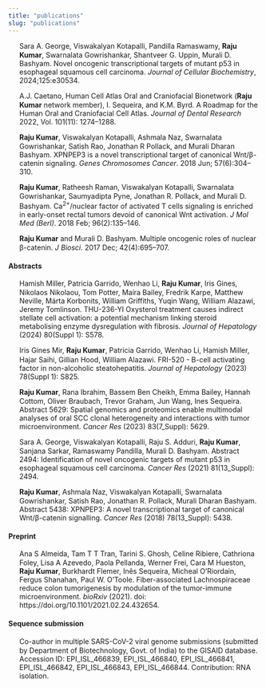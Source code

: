 ```yaml
---
title: "publications"
slug: "publications"
---
```

::: {.justify-text}
<p style="text-indent: -22px; margin-left: 22px;"><img src="images/book.png" style="width:16px; height:16px; margin-right:6px; vertical-align:middle;" />Sara A. George, Viswakalyan Kotapalli, Pandilla Ramaswamy, <strong>Raju Kumar</strong>, Swarnalata Gowrishankar, Shantveer G. Uppin, Murali D. Bashyam. Novel oncogenic transcriptional targets of mutant p53 in esophageal squamous cell carcinoma. <em>Journal of Cellular Biochemistry</em>, 2024;125:e30534.
</p>

<p style="text-indent: -22px; margin-left: 22px;"><img src="images/book.png" style="width:16px; height:16px; margin-right:6px; vertical-align:middle;" />A.J. Caetano, Human Cell Atlas Oral and Craniofacial Bionetwork (<strong>Raju Kumar</strong> network member), I. Sequeira, and K.M. Byrd. A Roadmap for the Human Oral and Craniofacial Cell Atlas. <em>Journal of Dental Research</em> 2022, Vol. 101(11): 1274–1288.
</p>

<p style="text-indent: -22px; margin-left: 22px;"><img src="images/book.png" style="width:16px; height:16px; margin-right:6px; vertical-align:middle;" /><strong>Raju Kumar</strong>, Viswakalyan Kotapalli, Ashmala Naz, Swarnalata Gowrishankar, Satish Rao, Jonathan R Pollack, and Murali Dharan Bashyam. XPNPEP3 is a novel transcriptional target of canonical Wnt/β-catenin signaling. <em>Genes Chromosomes Cancer</em>. 2018 Jun; 57(6):304–310.
</p>

<p style="text-indent: -22px; margin-left: 22px;"><img src="images/book.png" style="width:16px; height:16px; margin-right:6px; vertical-align:middle;" /><strong>Raju Kumar</strong>, Ratheesh Raman, Viswakalyan Kotapalli, Swarnalata Gowrishankar, Saumyadipta Pyne, Jonathan R. Pollack, and Murali D. Bashyam. Ca<sup>2+</sup>/nuclear factor of activated T cells signaling is enriched in early-onset rectal tumors devoid of canonical Wnt activation. <em>J Mol Med (Berl)</em>. 2018 Feb; 96(2):135–146.
</p>

<p style="text-indent: -22px; margin-left: 22px;"><img src="images/book.png" style="width:16px; height:16px; margin-right:6px; vertical-align:middle;" /><strong>Raju Kumar</strong> and Murali D. Bashyam. Multiple oncogenic roles of nuclear β-catenin. <em>J Biosci</em>. 2017 Dec; 42(4):695–707.
</p>

<h4><strong>Abstracts</strong></h4>

<p style="text-indent: -22px; margin-left: 22px;"><img src="images/book.png" style="width:16px; height:16px; margin-right:6px; vertical-align:middle;" />Hamish Miller, Patricia Garrido, Wenhao Li, <strong>Raju Kumar</strong>, Iris Gines, Nikolaos Nikolaou, Tom Potter, Maíra Bailey, Fredrik Karpe, Matthew Neville, Márta Korbonits, William Griffiths, Yuqin Wang, William Alazawi, Jeremy Tomlinson. THU-236-YI Oxysterol treatment causes indirect stellate cell activation: a potential mechanism linking steroid metabolising enzyme dysregulation with fibrosis. <em>Journal of Hepatology</em> (2024) 80(Suppl 1): S578.
</p>

<p style="text-indent: -22px; margin-left: 22px;"><img src="images/book.png" style="width:16px; height:16px; margin-right:6px; vertical-align:middle;" />Iris Gines Mir, <strong>Raju Kumar</strong>, Patricia Garrido, Wenhao Li, Hamish Miller, Hajar Saihi, Gillian Hood, William Alazawi. FRI-520 - B-cell activating factor in non-alcoholic steatohepatitis. <em>Journal of Hepatology</em> (2023) 78(Suppl 1): S825.
</p>

<p style="text-indent: -22px; margin-left: 22px;"><img src="images/book.png" style="width:16px; height:16px; margin-right:6px; vertical-align:middle;" /><strong>Raju Kumar</strong>, Rana Ibrahim, Bassem Ben Cheikh, Emma Bailey, Hannah Cottom, Oliver Braubach, Trevor Graham, Jun Wang, Ines Sequeira. Abstract 5629: Spatial genomics and proteomics enable multimodal analyses of oral SCC clonal heterogeneity and interactions with tumor microenvironment. <em>Cancer Res</em> (2023) 83(7_Suppl): 5629.
</p>

<p style="text-indent: -22px; margin-left: 22px;"><img src="images/book.png" style="width:16px; height:16px; margin-right:6px; vertical-align:middle;" />Sara A. George, Viswakalyan Kotapalli, Raju S. Adduri, <strong>Raju Kumar</strong>, Sanjana Sarkar, Ramaswamy Pandilla, Murali D. Bashyam. Abstract 2494: Identification of novel oncogenic targets of mutant p53 in esophageal squamous cell carcinoma. <em>Cancer Res</em> (2021) 81(13_Suppl): 2494.
</p>

<p style="text-indent: -22px; margin-left: 22px;"><img src="images/book.png" style="width:16px; height:16px; margin-right:6px; vertical-align:middle;" /><strong>Raju Kumar</strong>, Ashmala Naz, Viswakalyan Kotapalli, Swarnalata Gowrishankar, Satish Rao, Jonathan R. Pollack, Murali Dharan Bashyam. Abstract 5438: XPNPEP3: A novel transcriptional target of canonical Wnt/β-catenin signalling. <em>Cancer Res</em> (2018) 78(13_Suppl): 5438.
</p>

<h4><strong>Preprint</strong></h4>

<p style="text-indent: -22px; margin-left: 22px;"><img src="images/book.png" style="width:16px; height:16px; margin-right:6px; vertical-align:middle;" />Ana S Almeida, Tam T T Tran, Tarini S. Ghosh, Celine Ribiere, Cathriona Foley, Lisa A Azevedo, Paola Pellanda, Werner Frei, Cara M Hueston, <strong>Raju Kumar</strong>, Burkhardt Flemer, Inês Sequeira, Micheal O’Riordain, Fergus Shanahan, Paul W. O’Toole. Fiber-associated Lachnospiraceae reduce colon tumorigenesis by modulation of the tumor-immune microenvironment. <em>bioRxiv</em> (2021). doi: https://doi.org/10.1101/2021.02.24.432654.
</p>

<h4><strong>Sequence submission</strong></h4>

<p style="text-indent: -22px; margin-left: 22px;"><img src="images/book.png" style="width:16px; height:16px; margin-right:6px; vertical-align:middle;" />Co-author in multiple SARS-CoV-2 viral genome submissions (submitted by Department of Biotechnology, Govt. of India) to the GISAID database. Accession ID: EPI_ISL_466839, EPI_ISL_466840, EPI_ISL_466841, EPI_ISL_466842, EPI_ISL_466843, EPI_ISL_466844. Contribution: RNA isolation.
</p>

:::

